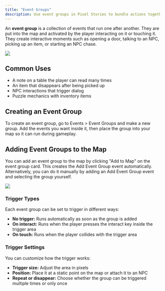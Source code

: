 ```yaml
---
title: "Event Groups"
description: Use event groups in Pixel Stories to bundle actions together and trigger them on interact, touch, or automatically for flexible gameplay.
---
```


An **event group** is a collection of events that run one after another. They are put into the map and activated by the player interacting on it or touching it. They create interactive moments such as opening a door, talking to an NPC, picking up an item, or starting an NPC chase.

![](../../../assets/docs-images/event-system/image-3.png)

## Common Uses

- A note on a table the player can read many times
- An item that disappears after being picked up
- NPC interactions that trigger dialog
- Puzzle mechanics with inventory items

## Creating an Event Group

To create an event group, go to Events > Event Groups and make a new group. Add the events you want inside it, then place the group into your map so it can run during gameplay.

## Adding Event Groups to the Map

You can add an event group to the map by clicking "Add to Map" on the event group card. This creates the Add Event Group event automatically. Alternatively, you can do it manually by adding an Add Event Group event and selecting the group yourself.

![](../../../assets/docs-images/event-system/image-4.png)

### Trigger Types

Each event group can be set to trigger in different ways:

- **No trigger:** Runs automatically as soon as the group is added
- **On interact:** Runs when the player presses the interact key inside the trigger area
- **On touch:** Runs when the player collides with the trigger area

### Trigger Settings

You can customize how the trigger works:

- **Trigger size:** Adjust the area in pixels
- **Position:** Place it at a static point on the map or attach it to an NPC
- **Repeat or disappear:** Choose whether the group can be triggered multiple times or only once
